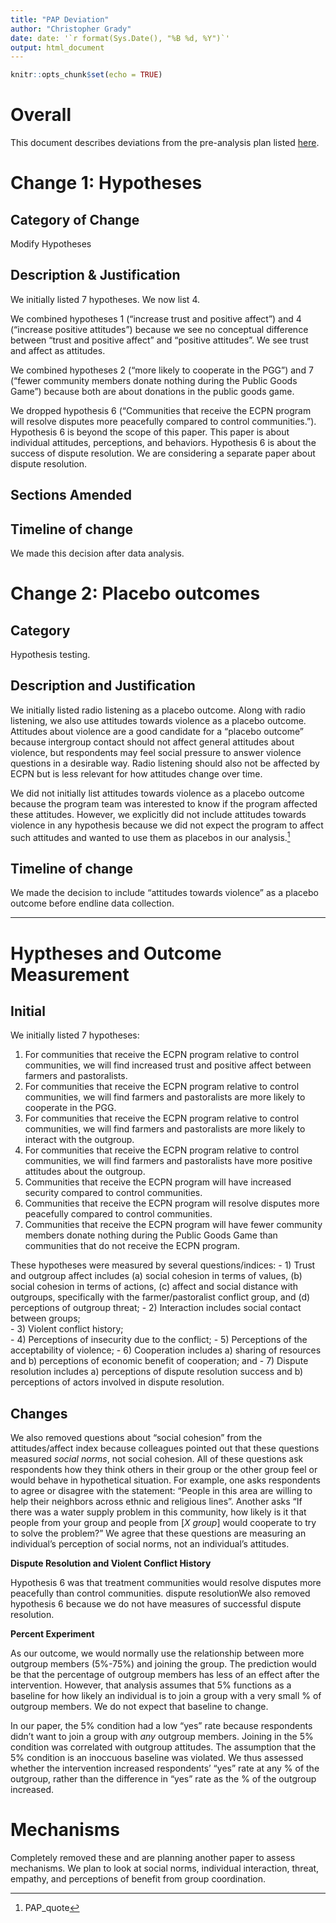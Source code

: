 ```yaml
---
title: "PAP Deviation"
author: "Christopher Grady"
date: date: '`r format(Sys.Date(), "%B %d, %Y")`'
output: html_document
---
```


```r
knitr::opts_chunk$set(echo = TRUE)
```

# Overall

This document describes deviations from the pre-analysis plan listed [here](https://osf.io/zsvx2).  


# Change 1: Hypotheses

## Category of Change

Modify Hypotheses

## Description & Justification

We initially listed 7 hypotheses.  We now list 4.

We combined hypotheses 1 ("increase trust and positive affect") and 4 ("increase positive attitudes") because we see no conceptual difference between "trust and positive affect" and "positive attitudes".  We see trust and affect as attitudes.

We combined hypotheses 2 ("more likely to cooperate in the PGG") and 7 ("fewer community members donate nothing during the Public Goods Game") because both are about donations in the public goods game.

We dropped hypothesis 6 ("Communities that receive the ECPN program will resolve disputes more peacefully compared to control communities."). Hypothesis 6 is beyond the scope of this paper.  This paper is about individual attitudes, perceptions, and behaviors.  Hypothesis 6 is about the success of dispute resolution.  We are considering a separate paper about dispute resolution.




## Sections Amended


## Timeline of change

We made this decision after data analysis.


# Change 2: Placebo outcomes

## Category

Hypothesis testing.

## Description and Justification

We initially listed radio listening as a placebo outcome.  Along with radio listening, we also use attitudes towards violence as a placebo outcome.  Attitudes about violence are a good candidate for a “placebo outcome” because intergroup contact should not affect general attitudes about violence, but respondents may feel social pressure to answer violence questions in a desirable way.  Radio listening should also not be affected by ECPN but is less relevant for how attitudes change over time. 

We did not initially list attitudes towards violence as a placebo outcome because the program team was interested to know if the program affected these attitudes.  However, we explicitly did not include attitudes towards violence in any hypothesis because we did not expect the program to affect such attitudes and wanted to use them as placebos in our analysis.^[PAP_quote]

[^PAP_Quote]: In our original PAP submission, we wrote: "...while certain outcomes may be of interest to the program team, the impact evaluation team does not include hypotheses about ECPN changing perceptions of the acceptability of some types of violence, about inter-religious trust, or perceptions of the actors involved in dispute resolution."  We also did not expect ECPN to affect trust in members of other religions, but we do not use it as a "placebo" outcome because intergroup contact could generalize to a wider religious outgroup and religion separates farmers and pastoralists in one state.  We did not expect ECPN to systematically affect perceptions of the actors involved in dispute resolution but do not use these perceptions as a placebo outcome because ECPN worked with some actors involved in dispute resolution (the particular actor involved varied by community).


## Timeline of change

We made the decision to include "attitudes towards violence" as a placebo outcome before endline data collection.


***************

# Hyptheses and Outcome Measurement

## Initial

We initially listed 7 hypotheses:

 1. For communities that receive the ECPN program relative to control communities, we will find increased trust and positive affect between farmers and pastoralists. 
 2. For communities that receive the ECPN program relative to control communities, we will find farmers and pastoralists are more likely to cooperate in the PGG.
 3. For communities that receive the ECPN program relative to control communities, we will find farmers and pastoralists are more likely to interact with the outgroup.
 4. For communities that receive the ECPN program relative to control communities, we will find farmers and pastoralists have more positive attitudes about the outgroup. 
 5. Communities that receive the ECPN program will have increased security compared to control communities. 
 6. Communities that receive the ECPN program will resolve disputes more peacefully compared to control communities. 
 7. Communities that receive the ECPN program will have fewer community members donate nothing during the Public Goods Game than communities that do not receive the ECPN program.

These hypotheses were measured by several questions/indices: 
    - 1)  Trust and outgroup affect includes (a) social cohesion in terms of values, (b) social cohesion in terms of actions, (c) affect and social distance with outgroups, specifically with the farmer/pastoralist conflict group, and (d) perceptions of outgroup threat; 
    - 2) Interaction includes social contact between groups;  
    - 3) Violent conflict history;  
    - 4) Perceptions of  insecurity due to the conflict; 
    - 5) Perceptions of the acceptability of violence; 
    - 6) Cooperation includes a) sharing of resources and b) perceptions of economic benefit of cooperation; and 
    - 7) Dispute resolution includes a) perceptions of dispute resolution success and b) perceptions of actors involved in dispute resolution.

## Changes

We also removed questions about "social cohesion" from the attitudes/affect index because colleagues pointed out that these questions measured _social norms_, not social cohesion.  All of these questions ask respondents how they think others in their group or the other group feel or would behave in hypothetical situation.  For example, one asks respondents to agree or disagree with the statement: "People in this area are willing to help their neighbors across ethnic and religious lines".  Another asks "If there was a water supply problem in this community, how likely is it that people from your group and people from [*X group*] would cooperate to try to solve the problem?"  We agree that these questions are measuring an individual's perception of social norms, not an individual's attitudes.

**Dispute Resolution and Violent Conflict History**

Hypothesis 6 was that treatment communities would resolve disputes more peacefully than control communities.   dispute resolutionWe also removed hypothesis 6 because we do not have measures of successful dispute resolution.

**Percent Experiment**

As our outcome, we would normally use the relationship between more outgroup members (5%-75%) and joining the group.  The prediction would be that the percentage of outgroup members has less of an effect after the intervention.  However, that analysis assumes that 5% functions as a baseline for how likely an individual is to join a group with a very small % of outgroup members.  We do not expect that baseline to change.

In our paper, the 5% condition had a low "yes" rate because respondents didn't want to join a group with _any_ outgroup members.  Joining in the 5% condition was correlated with outgroup attitudes.  The assumption that the 5% condition is an inoccuous baseline was violated.  We thus assessed whether the intervention increased respondents' "yes" rate at any % of the outgroup, rather than the difference in "yes" rate as the % of the outgroup increased.


# Mechanisms

Completely removed these and are planning another paper to assess mechanisms.  We plan to look at social norms, individual interaction, threat, empathy, and perceptions of benefit from group coordination.